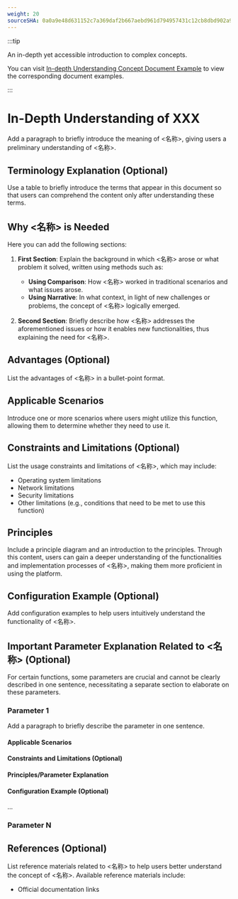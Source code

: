 ```yaml
---
weight: 20
sourceSHA: 0a0a9e48d631152c7a369daf2b667aebd961d794957431c12cb8dbd902a939f0
---
```


:::tip

An in-depth yet accessible introduction to complex concepts.

You can visit [In-depth Understanding Concept Document Example](https://product-doc-guide.alauda.cn/template/concept/insight_example.html) to view the corresponding document examples.

:::

# In-Depth Understanding of XXX

Add a paragraph to briefly introduce the meaning of \<名称>, giving users a preliminary understanding of \<名称>.

## Terminology Explanation (Optional)

Use a table to briefly introduce the terms that appear in this document so that users can comprehend the content only after understanding these terms.

## Why \<名称> is Needed

Here you can add the following sections:

1. **First Section**: Explain the background in which \<名称> arose or what problem it solved, written using methods such as:

   - **Using Comparison**: How \<名称> worked in traditional scenarios and what issues arose.
   - **Using Narrative**: In what context, in light of new challenges or problems, the concept of \<名称> logically emerged.

2. **Second Section**: Briefly describe how \<名称> addresses the aforementioned issues or how it enables new functionalities, thus explaining the need for \<名称>.

## Advantages (Optional)

List the advantages of \<名称> in a bullet-point format.

## Applicable Scenarios

Introduce one or more scenarios where users might utilize this function, allowing them to determine whether they need to use it.

## Constraints and Limitations (Optional)

List the usage constraints and limitations of \<名称>, which may include:

- Operating system limitations
- Network limitations
- Security limitations
- Other limitations (e.g., conditions that need to be met to use this function)

## Principles

Include a principle diagram and an introduction to the principles. Through this content, users can gain a deeper understanding of the functionalities and implementation processes of \<名称>, making them more proficient in using the platform.

## Configuration Example (Optional)

Add configuration examples to help users intuitively understand the functionality of \<名称>.

## Important Parameter Explanation Related to \<名称> (Optional)

For certain functions, some parameters are crucial and cannot be clearly described in one sentence, necessitating a separate section to elaborate on these parameters.

### Parameter 1

Add a paragraph to briefly describe the parameter in one sentence.

#### Applicable Scenarios

#### Constraints and Limitations (Optional)

#### Principles/Parameter Explanation

#### Configuration Example (Optional)

...

### Parameter N

## References (Optional)

List reference materials related to \<名称> to help users better understand the concept of \<名称>. Available reference materials include:

- Official documentation links
